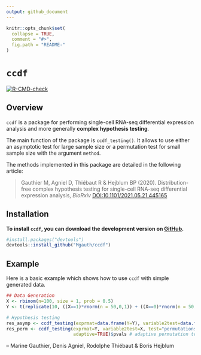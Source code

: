 ```yaml
---
output: github_document
---
```


<!-- README.md is generated from README.Rmd. Please edit that file -->

```r
knitr::opts_chunk$set(
  collapse = TRUE,
  comment = "#>",
  fig.path = "README-"
)
```

# `ccdf`

[![R-CMD-check](https://github.com/Mgauth/ccdf/workflows/R-CMD-check/badge.svg)](https://github.com/Mgauth/ccdf/actions)

## Overview

`ccdf` is a package for performing single-cell RNA-seq differential expression analysis and more generally **complex hypothesis testing**. 

The main function of the package is `ccdf_testing()`. It  allows to use either an asymptotic test for large sample size or a permutation test for small sample size with the argument `method`.

The methods implemented in this package are detailed in the following article:

> Gauthier M, Agniel D, Thiébaut R & Hejblum BP (2020). Distribution-free complex hypothesis testing for single-cell RNA-seq differential expression analysis, *BioRxiv*  [DOI:10.1101/2021.05.21.445165]( https://doi.org/10.1101/2021.05.21.445165)



## Installation

**To install `ccdf`, you can download the development version on [GitHub](https://github.com/Mgauth/ccdf).**
```r
#install.packages("devtools")
devtools::install_github("Mgauth/ccdf")
```


## Example

Here is a basic example which shows how to use `ccdf` with simple generated data.

```r
## Data Generation
X <- rbinom(n=100, size = 1, prob = 0.5)
Y <- t(replicate(10, ((X==1)*rnorm(n = 50,0,1)) + ((X==0)*rnorm(n = 50,0.5,1))))
```

```r
# Hypothesis testing
res_asymp <- ccdf_testing(exprmat=data.frame(Y=Y), variable2test=data.frame(X=as.factor(X)), test="asymptotic")$pvals # asymptotic test
res_perm <- ccdf_testing(exprmat=Y, variable2test=X, test="permutations",
                         adaptive=TRUE)$pvals # adaptive permutation test
```


 -- Marine Gauthier, Denis Agniel, Rodolphe Thiébaut & Boris Hejblum
